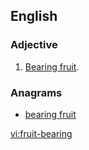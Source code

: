 ==English==

===Adjective===
{{en-adj|pos=[[fruit]]-[[bearing]]|-}}

# {{context|of a species of tree, a specific tree, a branch, etc.}} [[bear fruit|Bearing fruit]].

===Anagrams===
* [[bearing fruit#English|bearing fruit]]

[[vi:fruit-bearing]]